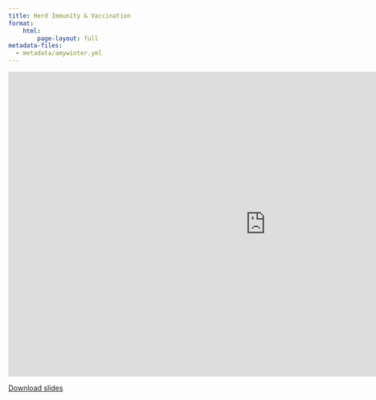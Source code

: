 ```yaml
---
title: Herd Immunity & Vaccination
format:
    html:
        page-layout: full
metadata-files:
  - metadata/amywinter.yml
---
```


```{=html}
<iframe class="slide-deck" src="https://docs.google.com/presentation/d/e/2PACX-1vSzfcaCBOFDVX93bClkECvEndvZrTkMesSxdjXHPSbHCU5pIo7l6hTSFfXzElCHSQ/pubembed?start=false&loop=false&delayms=3000" frameborder="0" width="1023" height="606" allowfullscreen="true" mozallowfullscreen="true" webkitallowfullscreen="true"></iframe>
```

[Download slides](./slides/L03_Herd-immunity-vaccination.pdf)
